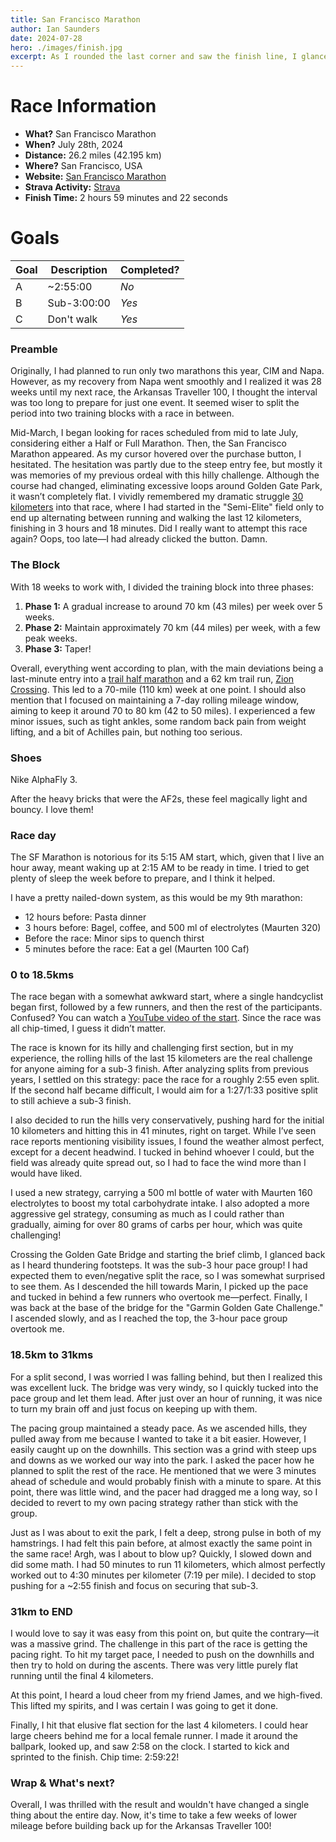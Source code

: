 ```yaml
---
title: San Francisco Marathon
author: Ian Saunders
date: 2024-07-28
hero: ./images/finish.jpg
excerpt: As I rounded the last corner and saw the finish line, I glanced at my watch and, with one last effort, crossed the finish line.
--- 
```


# Race Information
* **What?** San Francisco Marathon
* **When?** July 28th, 2024
* **Distance:** 26.2 miles (42.195 km)
* **Where?** San Francisco, USA
* **Website:** [San Francisco Marathon](https://www.thesfmarathon.com/)
* **Strava Activity:** [Strava](https://www.strava.com/activities/12003440018/overview)
* **Finish Time:** 2 hours 59 minutes and 22 seconds

# Goals
| Goal | Description | Completed? |
|------|-------------|------------|
| A    | ~2:55:00      | *No*      |
| B    | Sub-3:00:00   | *Yes*       |
| C    | Don't walk    | *Yes*       |

### Preamble

Originally, I had planned to run only two marathons this year, CIM and Napa. However, as my recovery from Napa went smoothly and I realized it was 28 weeks until my next race, the Arkansas Traveller 100, I thought the interval was too long to prepare for just one event. It seemed wiser to split the period into two training blocks with a race in between.

Mid-March, I began looking for races scheduled from mid to late July, considering either a Half or Full Marathon. Then, the San Francisco Marathon appeared. As my cursor hovered over the purchase button, I hesitated. The hesitation was partly due to the steep entry fee, but mostly it was memories of my previous ordeal with this hilly challenge. Although the course had changed, eliminating excessive loops around Golden Gate Park, it wasn’t completely flat. I vividly remembered my dramatic struggle [30 kilometers](https://www.strava.com/activities/2570658946/overview) into that race, where I had started in the "Semi-Elite" field only to end up alternating between running and walking the last 12 kilometers, finishing in 3 hours and 18 minutes. Did I really want to attempt this race again? Oops, too late—I had already clicked the button. Damn.


### The Block

With 18 weeks to work with, I divided the training block into three phases:
1. **Phase 1:** A gradual increase to around 70 km (43 miles) per week over 5 weeks.
2. **Phase 2:** Maintain approximately 70 km (44 miles) per week, with a few peak weeks.
3. **Phase 3:** Taper!

Overall, everything went according to plan, with the main deviations being a last-minute entry into a [trail half marathon](https://ultra-daemon.com/texas-switchback) and a 62 km trail run, [Zion Crossing](https://ultra-daemon.com/zion-crossing). This led to a 70-mile (110 km) week at one point. I should also mention that I focused on maintaining a 7-day rolling mileage window, aiming to keep it around 70 to 80 km (42 to 50 miles). I experienced a few minor issues, such as tight ankles, some random back pain from weight lifting, and a bit of Achilles pain, but nothing too serious.

### Shoes

Nike AlphaFly 3.

After the heavy bricks that were the AF2s, these feel magically light and bouncy. I love them!

### Race day

The SF Marathon is notorious for its 5:15 AM start, which, given that I live an hour away, meant waking up at 2:15 AM to be ready in time. I tried to get plenty of sleep the week before to prepare, and I think it helped.

I have a pretty nailed-down system, as this would be my 9th marathon:
- 12 hours before: Pasta dinner
- 3 hours before: Bagel, coffee, and 500 ml of electrolytes (Maurten 320)
- Before the race: Minor sips to quench thirst
- 5 minutes before the race: Eat a gel (Maurten 100 Caf)

### 0 to 18.5kms

The race began with a somewhat awkward start, where a single handcyclist began first, followed by a few runners, and then the rest of the participants. Confused? You can watch a [YouTube video of the start](https://youtu.be/mYUM5s0V20k?t=197). Since the race was all chip-timed, I guess it didn’t matter.

The race is known for its hilly and challenging first section, but in my experience, the rolling hills of the last 15 kilometers are the real challenge for anyone aiming for a sub-3 finish. After analyzing splits from previous years, I settled on this strategy: pace the race for a roughly 2:55 even split. If the second half became difficult, I would aim for a 1:27/1:33 positive split to still achieve a sub-3 finish.

I also decided to run the hills very conservatively, pushing hard for the initial 10 kilometers and hitting this in 41 minutes, right on target. While I’ve seen race reports mentioning visibility issues, I found the weather almost perfect, except for a decent headwind. I tucked in behind whoever I could, but the field was already quite spread out, so I had to face the wind more than I would have liked.

I used a new strategy, carrying a 500 ml bottle of water with Maurten 160 electrolytes to boost my total carbohydrate intake. I also adopted a more aggressive gel strategy, consuming as much as I could rather than gradually, aiming for over 80 grams of carbs per hour, which was quite challenging!

Crossing the Golden Gate Bridge and starting the brief climb, I glanced back as I heard thundering footsteps. It was the sub-3 hour pace group! I had expected them to even/negative split the race, so I was somewhat surprised to see them. As I descended the hill towards Marin, I picked up the pace and tucked in behind a few runners who overtook me—perfect. Finally, I was back at the base of the bridge for the "Garmin Golden Gate Challenge." I ascended slowly, and as I reached the top, the 3-hour pace group overtook me.


### 18.5km to 31kms

For a split second, I was worried I was falling behind, but then I realized this was excellent luck. The bridge was very windy, so I quickly tucked into the pace group and let them lead. After just over an hour of running, it was nice to turn my brain off and just focus on keeping up with them.

The pacing group maintained a steady pace. As we ascended hills, they pulled away from me because I wanted to take it a bit easier. However, I easily caught up on the downhills. This section was a grind with steep ups and downs as we worked our way into the park. I asked the pacer how he planned to split the rest of the race. He mentioned that we were 3 minutes ahead of schedule and would probably finish with a minute to spare. At this point, there was little wind, and the pacer had dragged me a long way, so I decided to revert to my own pacing strategy rather than stick with the group.

Just as I was about to exit the park, I felt a deep, strong pulse in both of my hamstrings. I had felt this pain before, at almost exactly the same point in the same race! Argh, was I about to blow up? Quickly, I slowed down and did some math. I had 50 minutes to run 11 kilometers, which almost perfectly worked out to 4:30 minutes per kilometer (7:19 per mile). I decided to stop pushing for a ~2:55 finish and focus on securing that sub-3.

### 31km to END

I would love to say it was easy from this point on, but quite the contrary—it was a massive grind. The challenge in this part of the race is getting the pacing right. To hit my target pace, I needed to push on the downhills and then try to hold on during the ascents. There was very little purely flat running until the final 4 kilometers.

At this point, I heard a loud cheer from my friend James, and we high-fived. This lifted my spirits, and I was certain I was going to get it done.

Finally, I hit that elusive flat section for the last 4 kilometers. I could hear large cheers behind me for a local female runner. I made it around the ballpark, looked up, and saw 2:58 on the clock. I started to kick and sprinted to the finish. Chip time: 2:59:22!

### Wrap & What's next?

Overall, I was thrilled with the result and wouldn't have changed a single thing about the entire day. Now, it's time to take a few weeks of lower mileage before building back up for the Arkansas Traveller 100!